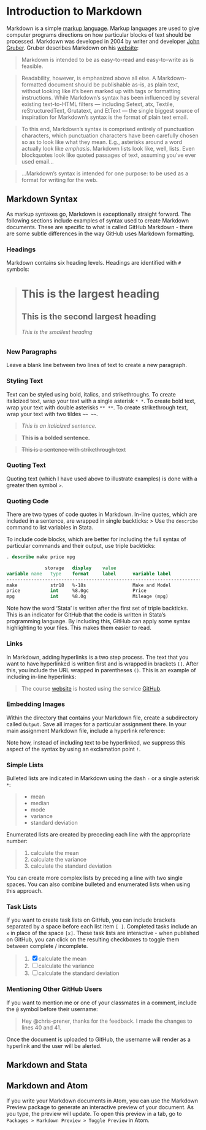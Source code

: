 # Introduction to Markdown

Markdown is a simple [markup language](https://en.wikipedia.org/wiki/Markup_language). Markup languages are used to give computer programs directions on how particular blocks of text should be processed. Markdown was developed in 2004 by writer and developer [John Gruber](http://daringfireball.net). Gruber describes Markdown on his [website](http://daringfireball.net/projects/markdown/):

> Markdown is intended to be as easy-to-read and easy-to-write as is feasible.

> Readability, however, is emphasized above all else. A Markdown-formatted document should be publishable as-is, as plain text, without looking like it’s been marked up with tags or formatting instructions. While Markdown’s syntax has been influenced by several existing text-to-HTML filters — including Setext, atx, Textile, reStructuredText, Grutatext, and EtText — the single biggest source of inspiration for Markdown’s syntax is the format of plain text email.

> To this end, Markdown’s syntax is comprised entirely of punctuation characters, which punctuation characters have been carefully chosen so as to look like what they mean. E.g., asterisks around a word actually look like *emphasis*. Markdown lists look like, well, lists. Even blockquotes look like quoted passages of text, assuming you’ve ever used email...

> ...Markdown’s syntax is intended for one purpose: to be used as a format for writing for the web.

## Markdown Syntax
As markup syntaxes go, Markdown is exceptionally straight forward. The following sections include examples of syntax used to create Markdown documents. These are specific to what is called GitHub Markdown - there are some subtle differences in the way GitHub uses Markdown formatting.

### Headings
Markdown contains six heading levels. Headings are identified with `#` symbols:

> # This is the largest heading
> ## This is the second largest heading
> ###### This is the smallest heading

### New Paragraphs
Leave a blank line between two lines of text to create a new paragraph.

### Styling Text
Text can be styled using bold, italics, and strikethroughs. To create italicized text, wrap your text with a single asterisk `* *`. To create bold text, wrap your text with double asterisks `** **`. To create strikethrough text, wrap your text with two tildes `~~ ~~`.

> *This is an italicized sentence.*

> **This is a bolded sentence.**

> ~~This is a sentence with strikethrough text~~

### Quoting Text
Quoting text (which I have used above to illustrate examples) is done with a greater then symbol `>`.

### Quoting Code
There are two types of code quotes in Markdown. In-line quotes, which are included in a sentence, are wrapped in single backticks:
> Use the `describe` command to list variables in Stata.

To include code blocks, which are better for including the full syntax of particular commands and their output, use triple backticks:

```Stata
. describe make price mpg

              storage   display    value
variable name   type    format     label      variable label
--------------------------------------------------------------------------------
make            str18   %-18s                 Make and Model
price           int     %8.0gc                Price
mpg             int     %8.0g                 Mileage (mpg)
```

Note how the word 'Stata' is written after the first set of triple backticks. This is an indicator for GitHub that the code is written in Stata's programming language. By including this, GitHub can apply some syntax highlighting to your files. This makes them easier to read.

### Links
In Markdown, adding hyperlinks is a two step process. The text that you want to have hyperlinked is written first and is wrapped in brackets `[]`. After this, you include the URL wrapped in parentheses `()`. This is an example of including in-line hyperlinks:

> The course [website](https://github.com/slu-soc5050) is hosted using the service [GitHub](https://github.com).

### Embedding Images
Within the directory that contains your Markdown file, create a subdirectory called `Output`. Save all images for a particular assignment there. In your main assignment Markdown file, include a hyperlink reference:



Note how, instead of including text to be hyperlinked, we suppress this aspect of the syntax by using an exclamation point `!`.

### Simple Lists
Bulleted lists are indicated in Markdown using the dash `-` or a single asterisk `*`:

> - mean
> - median
> - mode
> * variance
> * standard deviation

Enumerated lists are created by preceding each line with the appropriate number:

> 1. calculate the mean
> 2. calculate the variance
> 3. calculate the standard deviation

You can create more complex lists by preceding a line with two single spaces. You can also combine bulleted and enumerated lists when using this approach.

### Task Lists
If you want to create task lists on GitHub, you can include brackets separated by a space before each list item `[ ]`. Completed tasks include an `x` in place of the space `[x]`.  These task lists are interactive - when published on GitHub, you can click on the resulting checkboxes to toggle them between complete / incomplete.

> 1. [x] calculate the mean
> 2. [ ] calculate the variance
> 3. [ ] calculate the standard deviation

### Mentioning Other GitHub Users
If you want to mention me or one of your classmates in a comment, include the `@` symbol before their username:

> Hey @chris-prener, thanks for the feedback. I made the changes to lines 40 and 41.

Once the document is uploaded to GitHub, the username will render as a hyperlink and the user will be alerted.

## Markdown and Stata

## Markdown and Atom
If you write your Markdown documents in Atom, you can use the Markdown Preview package to generate an interactive preview of your document. As you type, the preview will update. To open this preview in a tab, go to `Packages > Markdown Preview > Toggle Preview` in Atom.

